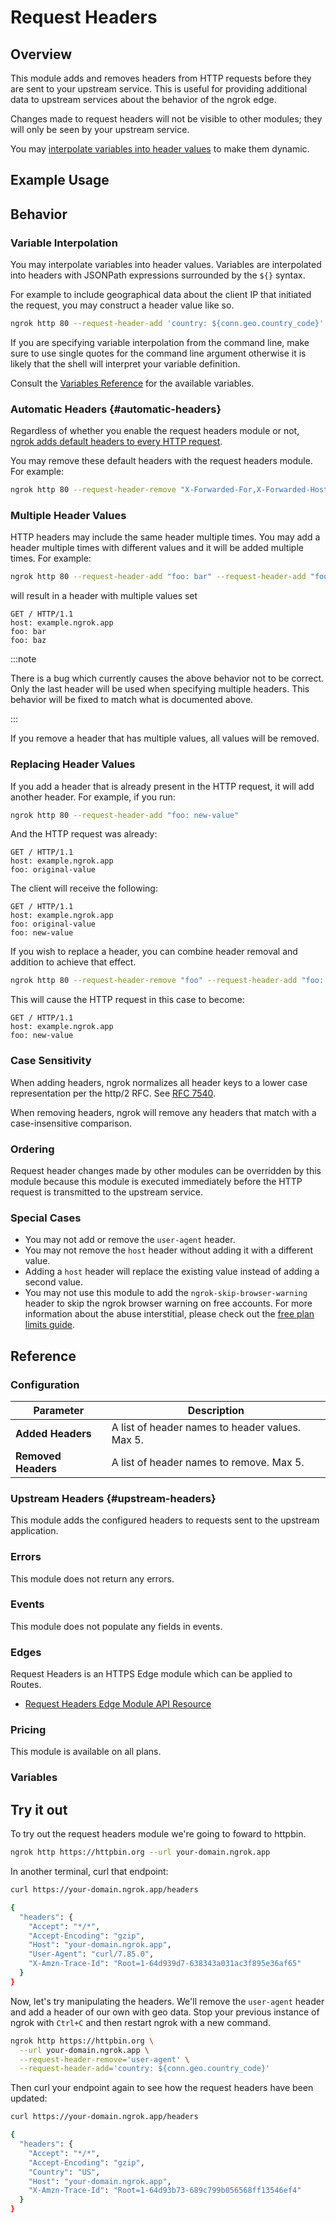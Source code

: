
# Request Headers

## Overview

This module adds and removes headers from HTTP requests before they are sent to
your upstream service. This is useful for providing additional data to upstream
services about the behavior of the ngrok edge.

Changes made to request headers will not be visible to other modules; they will
only be seen by your upstream service.

You may [interpolate variables into header values](#variable-interpolation) to
make them dynamic.

## Example Usage

<Tabs groupId="connectivity" queryString="cty">
	<TabItem value="agent-cli" label="Agent CLI" default>
		<AgentCliExample />
	</TabItem>
	<TabItem value="agent-config" label="Agent Config">
		<AgentConfigExample />
	</TabItem>
	<TabItem value="ssh" label="SSH">
		<SshExample />
	</TabItem>
	<TabItem value="go-sdk" label="Go">
		<GoSdkExample />
	</TabItem>
	<TabItem value="javascript-sdk" label="Javascript">
		<JavascriptSdkExample />
	</TabItem>
	<TabItem value="python-sdk" label="Python">
		<PythonSdkExample />
	</TabItem>
	<TabItem value="rust-sdk" label="Rust">
		<RustSdkExample />
	</TabItem>
	<TabItem value="k8s" label="Kubernetes Controller">
		<KubernetesExample />
	</TabItem>
</Tabs>

## Behavior

### Variable Interpolation

You may interpolate variables into header values. Variables are interpolated
into headers with JSONPath expressions surrounded by the `${}` syntax.

For example to include geographical data about the client IP that initiated the
request, you may construct a header value like so.

```bash
ngrok http 80 --request-header-add 'country: ${conn.geo.country_code}'
```

If you are specifying variable interpolation from the command line, make sure
to use single quotes for the command line argument otherwise it is likely that
the shell will interpret your variable definition.

Consult the [Variables Reference](#variables) for the available variables.

### Automatic Headers {#automatic-headers}

Regardless of whether you enable the request headers module or not, [ngrok adds
default headers to every HTTP request](/http/#upstream-headers).

You may remove these default headers with the request headers module. For example:

```bash
ngrok http 80 --request-header-remove "X-Forwarded-For,X-Forwarded-Host,X-Forwarded-Proto"
```

### Multiple Header Values

HTTP headers may include the same header multiple times. You may add a header
multiple times with different values and it will be added multiple times. For
example:

```bash
ngrok http 80 --request-header-add "foo: bar" --request-header-add "foo: baz"
```

will result in a header with multiple values set

```http
GET / HTTP/1.1
host: example.ngrok.app
foo: bar
foo: baz
```

:::note

There is a bug which currently causes the above behavior not to be correct.
Only the last header will be used when specifying multiple headers. This behavior
will be fixed to match what is documented above.

:::

If you remove a header that has multiple values, all values will be removed.

### Replacing Header Values

If you add a header that is already present in the HTTP request, it will add
another header. For example, if you run:

```bash
ngrok http 80 --request-header-add "foo: new-value"
```

And the HTTP request was already:

```http
GET / HTTP/1.1
host: example.ngrok.app
foo: original-value
```

The client will receive the following:

```http
GET / HTTP/1.1
host: example.ngrok.app
foo: original-value
foo: new-value
```

If you wish to replace a header, you can combine header removal and addition to
achieve that effect.

```bash
ngrok http 80 --request-header-remove "foo" --request-header-add "foo: new-value"
```

This will cause the HTTP request in this case to become:

```http
GET / HTTP/1.1
host: example.ngrok.app
foo: new-value
```

### Case Sensitivity

When adding headers, ngrok normalizes all header keys to a lower case
representation per the http/2 RFC. See [RFC
7540](https://datatracker.ietf.org/doc/html/rfc7540#section-8.1.2).

When removing headers, ngrok will remove any headers that match with a
case-insensitive comparison.

### Ordering

Request header changes made by other modules can be overridden by this module
because this module is executed immediately before the HTTP request is
transmitted to the upstream service.

### Special Cases

- You may not add or remove the `user-agent` header.
- You may not remove the `host` header without adding it with a different value.
- Adding a `host` header will replace the existing value instead of adding a second value.
- You may not use this module to add the `ngrok-skip-browser-warning` header to skip the ngrok browser warning on free accounts. For more information about the abuse interstitial, please check out the [free plan limits guide](/docs/guides/limits/#why-is-there-an-interstitial-in-front-of-my-html-content).

## Reference

### Configuration

| Parameter           | Description                                     |
| ------------------- | ----------------------------------------------- |
| **Added Headers**   | A list of header names to header values. Max 5. |
| **Removed Headers** | A list of header names to remove. Max 5.        |

### Upstream Headers {#upstream-headers}

This module adds the configured headers to requests sent to the upstream
application.

### Errors

This module does not return any errors.

### Events

This module does not populate any fields in events.

### Edges

Request Headers is an HTTPS Edge module which can be applied to Routes.

- [Request Headers Edge Module API
  Resource](/api/resources/edge-route-request-headers-module/)

### Pricing

This module is available on all plans.

### Variables

<HttpHeaderTemplates />

## Try it out

To try out the request headers module we're going to foward to httpbin.

```bash
ngrok http https://httpbin.org --url your-domain.ngrok.app
```

In another terminal, curl that endpoint:

```bash
curl https://your-domain.ngrok.app/headers

{
  "headers": {
    "Accept": "*/*",
    "Accept-Encoding": "gzip",
    "Host": "your-domain.ngrok.app",
    "User-Agent": "curl/7.85.0",
    "X-Amzn-Trace-Id": "Root=1-64d939d7-638343a031ac3f895e36af65"
  }
}
```

Now, let's try manipulating the headers. We'll remove the `user-agent` header
and add a header of our own with geo data. Stop your previous instance of ngrok
with `Ctrl+C` and then restart ngrok with a new command.

```bash
ngrok http https://httpbin.org \
  --url your-domain.ngrok.app \
  --request-header-remove='user-agent' \
  --request-header-add='country: ${conn.geo.country_code}'
```

Then curl your endpoint again to see how the request headers have been updated:

```bash
curl https://your-domain.ngrok.app/headers

{
  "headers": {
    "Accept": "*/*",
    "Accept-Encoding": "gzip",
    "Country": "US",
    "Host": "your-domain.ngrok.app",
    "X-Amzn-Trace-Id": "Root=1-64d93b73-689c799b056568ff13546ef4"
  }
}
```
